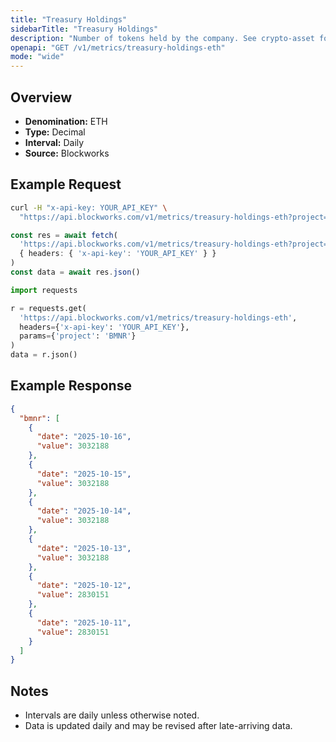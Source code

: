 ```yaml
---
title: "Treasury Holdings"
sidebarTitle: "Treasury Holdings"
description: "Number of tokens held by the company. See crypto-asset for asset indicator"
openapi: "GET /v1/metrics/treasury-holdings-eth"
mode: "wide"
---
```


## Overview

- **Denomination:** ETH
- **Type:** Decimal
- **Interval:** Daily
- **Source:** Blockworks

## Example Request

<CodeGroup>

```bash cURL
curl -H "x-api-key: YOUR_API_KEY" \
  "https://api.blockworks.com/v1/metrics/treasury-holdings-eth?project=BMNR"
```

```typescript TypeScript
const res = await fetch(
  'https://api.blockworks.com/v1/metrics/treasury-holdings-eth?project=BMNR',
  { headers: { 'x-api-key': 'YOUR_API_KEY' } }
)
const data = await res.json()
```

```python Python
import requests

r = requests.get(
  'https://api.blockworks.com/v1/metrics/treasury-holdings-eth',
  headers={'x-api-key': 'YOUR_API_KEY'},
  params={'project': 'BMNR'}
)
data = r.json()
```

</CodeGroup>

## Example Response

```json
{
  "bmnr": [
    {
      "date": "2025-10-16",
      "value": 3032188
    },
    {
      "date": "2025-10-15",
      "value": 3032188
    },
    {
      "date": "2025-10-14",
      "value": 3032188
    },
    {
      "date": "2025-10-13",
      "value": 3032188
    },
    {
      "date": "2025-10-12",
      "value": 2830151
    },
    {
      "date": "2025-10-11",
      "value": 2830151
    }
  ]
}
```

## Notes
- Intervals are daily unless otherwise noted.
- Data is updated daily and may be revised after late-arriving data.